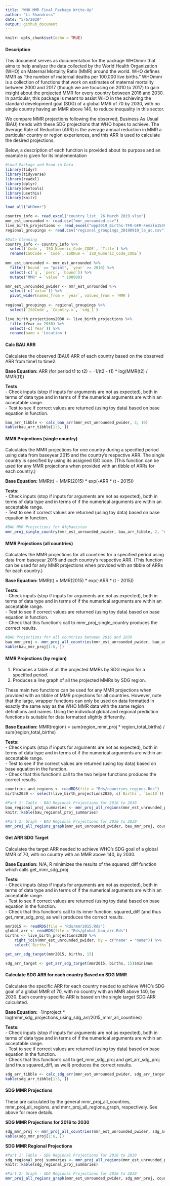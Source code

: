 ```yaml
---
title: "WHO MMR Final Package Write-Up"
author: "Li Shandross"
date: "5/6/2020"
output: github_document
---
```


```r
knitr::opts_chunk$set(echo = TRUE)
```

#### Description
This document serves as documentation for the package WHOmmr that aims to help analyze the data collected by the World Health Organization (WHO) on Maternal Mortality Ratio (MMR) around the world. WHO defines MMR as "the number of maternal deaths per 100,000 live births." WHOmmr is a collection of functions that work on estimates of maternal mortality between 2000 and 2017 (though we are focusing on 2010 to 2017) to gain insight about the projected MMR for every country between 2016 and 2030. In particular, this package is meant to assist WHO in the achieving the standard development goal (SDG) of a global MMR of 70 by 2030, with no single country having an MMR above 140, to reduce inequality in this sector. 

We compare MMR projections following the observed, Business As Usual (BAU) trends with these SDG projections that WHO hopes to achieve. The Average Rate of Reduction (ARR) is the average annual reduction in MMR a particular country or region experiences, and this ARR is used to calculate the desired projections.  

Below, a description of each function is provided about its purpose and an example is given for its implementation

```r
#Load Package and Read-in Data
library(tidyr)
library(tidyverse)
library(readxl)
library(dplyr)
library(devtools)
library(usethis)
library(knitr)

load_all("WHOmmr")

country_info <- read_excel("country list_ 26 March 2019.xlsx")
mmr_est_unrounded <- read.csv("mmr_unrounded.csv")
live_birth_projections <- read_excel("wpp2019_Births-TFR-GFR-Female1549.xlsx")
regional_groupings <- read.csv("regional_groupings_20190910_la_ac.csv")
```  


```r
#Data Cleaning
country_info <- country_info %>%
  select(`Code`, `ISO_Numeric_Code_CODE`, `Title`) %>%
  rename(ISOCode = `Code`, ISONum = `ISO_Numeric_Code_CODE`)
  
mmr_est_unrounded <- mmr_est_unrounded %>%
  filter(`bound` == "point", `year` >= 2010) %>%
  select(-c(`q`, `perc`, `bound`)) %>%
  mutate("MMR" = `value` * 100000)

mmr_est_unrounded_pwider <- mmr_est_unrounded %>%
  select(-c(`value`)) %>%
  pivot_wider(names_from = `year`, values_from = `MMR`)
  
regional_groupings <- regional_groupings %>%
  select(`ISOCode`, `Country.x`, `sdg_1`)

live_birth_projections2030 <- live_birth_projections %>% 
  filter(Year == 2030) %>%
  select(-c(`Year`)) %>%
  rename(name = 'Location') 
```

#### Calc BAU ARR
Calculates the observed (BAU) ARR of each country based on the observed ARR from time1 to time2.   

**Base Equation:** ARR (for period t1 to t2) = -1/(t2 - t1) * log(MMR(t2) / MMR(t1))  

**Tests**  
- Check inputs (stop if inputs for arguments are not as expected), both in terms of data type and in terms of if the numerical arguments are within an acceptable range.  
- Test to see if correct values are returned (using toy data) based on base equation in function.  
```r
bau_arr_tibble <- calc_bau_arr(mmr_est_unrounded_pwider, 3, 10)
kable(bau_arr_tibble[1:5, ])
```


#### MMR Projections (single country)  
Calculates the MMR projections for one country during a specified period using data from baseyear 2015 and the country's respective ARR. The single country is specified by using its assigned ISO code. (This function can be used for any MMR projections when provided with an tibble of ARRs for each country.)

**Base Equation:** MMR(t) = MMR(2015) * exp(-ARR * (t - 2015))  

**Tests:**   
- Check inputs (stop if inputs for arguments are not as expected), both in terms of data type and in terms of if the numerical arguments are within an acceptable range.  
- Test to see if correct values are returned (using toy data) based on base equation in function.  
```r
#BAU MMR Projections for Afghanistan
mmr_proj_single_country(mmr_est_unrounded_pwider, bau_arr_tibble, 2, "AFG", 2016, 2030) 
```


#### MMR Projections (all countries)  
Calculates the MMR projections for all countries for a specified period using data from baseyear 2015 and each country's respective ARR. (This function can be used for any MMR projections when provided with an tibble of ARRs for each country.)

**Base Equation:** MMR(t) = MMR(2015) * exp(-ARR * (t - 2015))  

**Tests:**  
- Check inputs (stop if inputs for arguments are not as expected), both in terms of data type and in terms of if the numerical arguments are within an acceptable range.  
- Test to see if correct values are returned (using toy data) based on base equation in function.  
- Check that this function's call to mmr_proj_single_country produces the correct results.  
```r
#BAU Projections for all countries between 2016 and 2030
bau_mmr_proj <- mmr_proj_all_countries(mmr_est_unrounded_pwider, bau_arr_tibble, 2, 2016, 2030) 
kable(bau_mmr_proj[1:6, ])
```


#### MMR Projections (by region)   
1.  Produces a table of all the projected MMRs by SDG region for a specified period.  
2.  Produces a line graph of all the projected MMRs by SDG region.  

These main two functions can be used for any MMR projections when provided with an tibble of MMR projections for all countries. However, note that the large, wrapper functions can only be used on data formatted in exactly the same way as the WHO MMR data with the same region definitions and names. Using the individual global and regional prediction functions is suitable for data formatted slightly differently.

**Base Equation:** MMR(region) = sum(region_mmr_proj * region_total_births) / sum(region_total_births)

**Tests:**  
- Check inputs (stop if inputs for arguments are not as expected), both in terms of data type and in terms of if the numerical arguments are within an acceptable range.  
- Test to see if the correct values are returned (using toy data) based on base equation in the function.  
- Check that this function's call to the two helper functions produces the correct results.  

```r
countries_and_regions <- readRDS(file = "Rds/countries_regions.Rds")
births2030 <- select(live_birth_projections2030, c(`Births`, `LocID`)) 
```

```r
#Part 1: Table - BAU Regional Projections for 2016 to 2030
bau_regional_proj_summaries <- mmr_proj_all_regions(mmr_est_unrounded_pwider, bau_mmr_proj, countries_and_regions, births2030, 2016, 2030)
knitr::kable(bau_regional_proj_summaries)

#Part 2: Graph - BAU Regional Projections for 2016 to 2030
mmr_proj_all_regions_graph(mmr_est_unrounded_pwider, bau_mmr_proj, countries_and_regions, births2030, 2016, 2030)
```


#### Get ARR SDG Target  
Calculates the target ARR needed to achieve WHO's SDG goal of a global MMR of 70, with no  country with an MMR above 140, by 2030.  

**Base Equation:** N/A, R minimizes the results of the squared_diff function which calls get_mmr_sdg_proj  

**Tests:**  
- Check inputs (stop if inputs for arguments are not as expected), both in terms of data type and in terms of if the numerical arguments are within an acceptable range.  
- Test to see if correct values are returned (using toy data) based on base equation in the function.  
- Check that this function's call to its inner function, squared_diff (and thus get_mmr_sdg_proj, as well) produces the correct results.  
```r
mmr2015 <- readRDS(file = "Rds/mmr2015.Rds")
global_arr <- readRDS(file = "Rds/global_bau_arr.Rds")
births <- live_birth_projections2030 %>%
    right_join(mmr_est_unrounded_pwider, by = c("name" = "name")) %>%
    select(`Births`)
```

```r
get_arr_sdg_target(mmr2015, births, 15)
```

```r
sdg_arr_target <- get_arr_sdg_target(mmr2015, births, 15)$minimum
```


#### Calculate SDG ARR for each country Based on SDG MMR  
Calculates the specific ARR for each country needed to achieve WHO's SDG goal of a global MMR of 70, with no country with an MMR above 140, by 2030. Each country-specific ARR is based on the single target SDG ARR calculated. 

**Base Equation:** -1/nproject * log(mmr_sdg_projections_using_sdg_arr/2015_mmr_all_countries)

**Tests:**  
-  Check inputs (stop if inputs for arguments are not as expected), both in terms of data type and in terms of if the numerical arguments are within an acceptable range.  
-  Test to see if correct values are returned (using toy data) based on base equation in the function.  
-  Check that this function's call to get_mmr_sdg_proj and get_arr_sdg_proj (and thus squared_diff, as well) produces the correct results.  
```r
sdg_arr_tibble <- calc_sdg_arr(mmr_est_unrounded_pwider, sdg_arr_target, mmr2015, births, 15)
kable(sdg_arr_tibble[1:5, ])
```


#### SDG MMR Projections 
These are calculated by the general mmr_proj_all_countries, mmr_proj_all_regions, and mmr_proj_all_regions_graph, respectively. See above for more details. 

**SDG MMR Projections for 2016 to 2030**
```r
sdg_mmr_proj <- mmr_proj_all_countries(mmr_est_unrounded_pwider, sdg_arr_tibble, 2, 2016, 2030) 
kable(sdg_mmr_proj[1:6, ])
```
 

**SDG MMR Regional Projections**  
```r
#Part 1: Table - SDG Regional Projections for 2016 to 2030
sdg_regional_proj_summaries <- mmr_proj_all_regions(mmr_est_unrounded_pwider, sdg_mmr_proj, countries_and_regions, births2030, 2016, 2030)
knitr::kable(sdg_regional_proj_summaries)

#Part 2: Graph - SDG Regional Projections for 2016 to 2030
mmr_proj_all_regions_graph(mmr_est_unrounded_pwider, sdg_mmr_proj, countries_and_regions, births2030, 2016, 2030)
```
